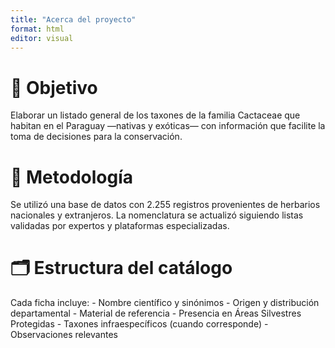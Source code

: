 ```yaml
---
title: "Acerca del proyecto"
format: html
editor: visual
---
```


# 🎯 Objetivo

Elaborar un listado general de los taxones de la familia Cactaceae que habitan en el Paraguay —nativas y exóticas— con información que facilite la toma de decisiones para la conservación.

# 🧪 Metodología

Se utilizó una base de datos con 2.255 registros provenientes de herbarios nacionales y extranjeros. La nomenclatura se actualizó siguiendo listas validadas por expertos y plataformas especializadas.

# 🗂️ Estructura del catálogo

Cada ficha incluye: - Nombre científico y sinónimos - Origen y distribución departamental - Material de referencia - Presencia en Áreas Silvestres Protegidas - Taxones infraespecíficos (cuando corresponde) - Observaciones relevantes
